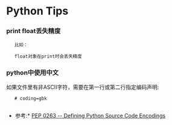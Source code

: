 =Python Tips=
=== print float丢失精度 ===
	比如：
	{{{class="brush: python"
	>>a=1.1234567890123
	>>a
	1.1234567890123
	>>print a
	1.1234567890
	>>b=str(a)
	>>b
	1.1234567890
	}}}
	float对象在print时会丢失精度
=== python中使用中文 ===
如果文件里有非ASCII字符，需要在第一行或第二行指定编码声明:
    # coding=gbk
    
*参考:* [[http://www.python.org/dev/peps/pep-0263/|PEP 0263 -- Defining Python Source Code Encodings ]] 


